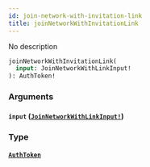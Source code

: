 ```yaml
---
id: join-network-with-invitation-link
title: joinNetworkWithInvitationLink
---
```


No description

```graphql
joinNetworkWithInvitationLink(
  input: JoinNetworkWithLinkInput!
): AuthToken!

```

### Arguments

#### `input` ([`JoinNetworkWithLinkInput!`](/graphql/inputs/join-network-with-link-input))

### Type

#### [`AuthToken`](/graphql/objects/auth-token)
